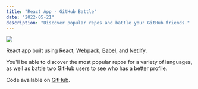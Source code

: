 ```yaml
---
title: "React App - GitHub Battle"
date: "2022-05-21"
description: "Discover popular repos and battle your GitHub friends."
---
```


<Img
  src="/images/posts/github-battle.png"
  width={2154}
  height={1232}
  caption="GitHub Battle project"
/>

React app built using [React](https://reactjs.org), [Webpack](https://webpack.js.org), [Babel](https://babeljs.io), and [Netlify](https://www.netlify.com).

You'll be able to discover the most popular repos for a variety of languages, as well as battle two GitHub users to see who has a better profile.

Code available on [GitHub](https://github.com/eneax/github-battle).
